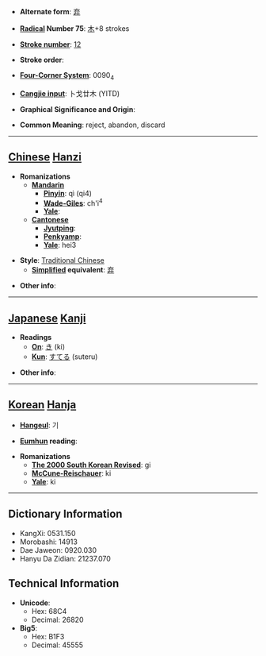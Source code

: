 * '''Alternate form''': [[弃]]

* '''[[Wiktionary:Chinese radical index| Radical]] Number 75''': [[Wiktionary:Chinese radical index 木|木]]+8 strokes

* '''[[Wiktionary:Chinese total strokes index|Stroke number]]''': [[Wiktionary:Chinese total strokes index 12|12]]

* '''Stroke order''': 

* '''[[Wiktionary:Chinese four corner index|Four-Corner System]]''': 0090<sub>4</sub>

* '''[[Wiktionary:Chinese Cangjie index|Cangjie input]]''': 卜戈廿木 (YITD)

* '''Graphical Significance and Origin''': 

* '''Common Meaning''': reject, abandon, discard

----

== [[Chinese]] [[Hanzi]] ==

* '''Romanizations'''
** '''[[Mandarin]]'''
*** '''[[Pinyin]]''': qì (qi4)
*** '''[[Wade-Giles]]''': ch'i<sup>4</sup>
*** '''[[Yale]]''': 
** '''[[Cantonese]]'''
*** '''[[Jyutping]]''':
*** '''[[Penkyamp]]''': 
*** '''[[Yale]]''': hei3

* '''Style''': [[Traditional Chinese]] 
** '''[[Simplified Chinese|Simplified]] equivalent''': [[弃]]

* '''Other info''': 

----

== [[Japanese]] [[Kanji]] ==

* '''Readings'''
** '''[[On]]''': [[き]] (ki)
** '''[[Kun]]''': [[すてる]] (suteru)

* '''Other info''':  

----

== [[Korean]] [[Hanja]] ==

* '''[[Hangeul]]''': 기

* '''[[Eumhun]] reading''': 

* '''Romanizations'''
** '''[[The 2000 South Korean Revised Romanization|The 2000 South Korean Revised]]''': gi
** '''[[McCune-Reischauer]]''': ki
** '''[[Yale]]''': ki

----

== Dictionary Information ==

* KangXi: 0531.150
* Morobashi: 14913
* Dae Jaweon: 0920.030
* Hanyu Da Zidian: 21237.070

== Technical Information ==

* '''Unicode''':
** Hex: 68C4
** Decimal: 26820
* '''Big5''':
** Hex: B1F3
** Decimal: 45555